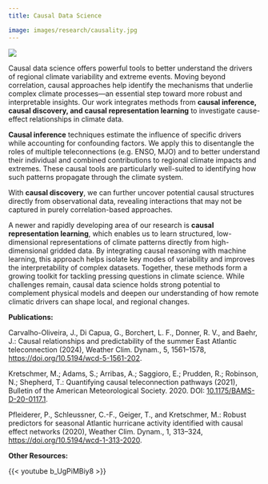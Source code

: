 ```yaml
---
title: Causal Data Science 

image: images/research/causality.jpg
---
```



![](/images/research/causality.jpg)


Causal data science offers powerful tools to better understand the drivers of regional climate variability and extreme events. Moving beyond correlation, causal approaches help identify the mechanisms that underlie complex climate processes—an essential step toward more robust and interpretable insights. Our work integrates methods from **causal inference, causal discovery, and causal representation learning** to investigate cause-effect relationships in climate data.


**Causal inference** techniques estimate the influence of specific drivers while accounting for confounding factors. We apply this to disentangle the roles of multiple teleconnections (e.g. ENSO, MJO) and to better understand their individual and combined contributions to regional climate impacts and extremes. These causal tools are particularly well-suited to identifying how such patterns propagate through the climate system. 


With **causal discovery**, we can further uncover potential causal structures directly from observational data, revealing interactions that may not be captured in purely correlation-based approaches. 

A newer and rapidly developing area of our research is **causal representation learning**, which enables us to learn structured, low-dimensional representations of climate patterns directly from high-dimensional gridded data. By integrating causal reasoning with machine learning, this approach helps isolate key modes of variability and improves the interpretability of complex datasets.
Together, these methods form a growing toolkit for tackling pressing questions in climate science. While challenges remain, causal data science holds strong potential to complement physical models and deepen our understanding of how remote climatic drivers can shape local, and regional changes.


**Publications:**


Carvalho-Oliveira, J., Di Capua, G., Borchert, L. F., Donner, R. V., and Baehr, J.: Causal relationships and predictability of the summer East Atlantic teleconnection (2024), Weather Clim. Dynam., 5, 1561–1578, [https://doi.org/10.5194/wcd-5-1561-202](https://doi.org/10.5194/wcd-5-1561-2024).

Kretschmer, M.; Adams, S.; Arribas, A.; Saggioro, E.; Prudden, R.; Robinson, N.; Shepherd, T.: Quantifying causal teleconnection pathways (2021), Bulletin of the American Meteorological Society. 2020. DOI: [10.1175/BAMS-D-20-0117.1](10.1175/BAMS-D-20-0117.1).

Pfleiderer, P., Schleussner, C.-F., Geiger, T., and Kretschmer, M.: Robust predictors for seasonal Atlantic hurricane activity identified with causal effect networks (2020), Weather Clim. Dynam., 1, 313–324, [https://doi.org/10.5194/wcd-1-313-2020](https://doi.org/10.5194/wcd-1-313-2020).


**Other Resources:**

{{< youtube b_UgPiMBiy8 >}}
